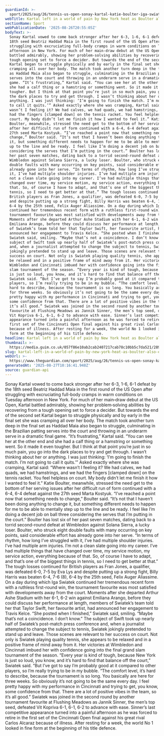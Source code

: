 ```yaml
---
guardianId: >-
  sport/2025/aug/26/tennis-us-open-sonay-kartal-katie-boulter-iga-swiatek-jannik-sinner
webTitle: Kartal left in a world of pain by New York heat as Boulter also exits US Open
sectionName: Sport
webPublicationDate: '2025-08-26T20:55:05Z'
bodyText: >-
  Sonay Kartal vowed to come back stronger after her 6-3, 1-6, 6-1 defeat by the
  18th seed Beatriz Haddad Maia in the first round of the US Open after
  struggling with excruciating full-body cramps in warm conditions on Tuesday
  afternoon in New York. For much of her main‑draw debut at the US Open, Kartal
  battled admirably, showing her problem‑solving abilities by recovering from a
  tough opening set to force a decider. But towards the end of the second set
  Kartal began to struggle physically and by early in the final set she was
  cramping all over her body. The match took another turn deep in the final set
  as Haddad Maia also began to struggle, culminating in the Brazilian patting
  serves into the court and throwing in an underarm serve in a dramatic final
  game. “It’s frustrating,” Kartal said. “You can see her at the other end and
  she had a calf thing or a hamstring or something went. So it made it even
  tougher. But I think at that point you’re just in so much pain, you go into
  the dark places to try and get through. I wasn’t thinking about her or
  anything. I was just thinking: ‘I’m going to finish the match. I’m not going
  to call it quits.’” Asked exactly where she was cramping, Kartal said: “Where
  wasn’t I feeling it? We had calves, we had quads, we had hamstrings, and we
  had the fingers [clamped down] on the tennis racket. You feel helpless on
  court. My body didn’t let me finish it how I wanted to feel it.” Katie
  Boulter, meanwhile, stressed the need get to the bottom of her serving issues
  after her difficult run of form continued with a 6-4, 6-4 defeat against the
  27th seed Marta Kostyuk. “I’ve reached a point now that something needs to
  change,” Boulter said. “It’s not that I haven’t been doing anything to change
  it, but something different needs to happen for me to be able to mentally step
  up to the line and be ready. I feel like I’m doing a decent job on ball three
  considering the serves that I’m putting in the court.” Boulter has lost six of
  her past seven matches, dating back to a torrid second-round defeat at
  Wimbledon against Solana Sierra, a lucky loser. Boulter, who struck eight
  double faults with many occurring on key points, said considerable effort has
  already gone into her serve. “In terms of rhythm, how long I’ve struggled with
  it, I’ve had multiple shoulder injuries. I’ve had multiple arm injuries. I’m
  not a clean slate going into my career. I’ve had multiple things that have
  changed over time, my service motion, my service action, everything because of
  that. So, of course I have to adapt, and that’s one of the biggest things in
  tennis, so I need to get better at that.” The tough losses continued for
  British players as Fran Jones, a qualifier, was defeated 6-0, 7-5 by Eva Lys
  and despite putting up a strong fight, Billy Harris was beaten 6-4, 7-6 (8),
  6-4 by the 25th seed, Felix Auger Aliassime. On a day during which Iga Swiatek
  continued her tremendous recent form with a ruthless first-round win, the
  tournament favourite was most satisfied with developments away from the court.
  Moments after she departed Arthur Ashe Stadium with her 6-1, 6-2 win against
  Emiliana Arango, before they could discuss her performance at length, members
  of Swiatek’s team told her that Taylor Swift, her favourite artist, had
  announced her engagement to Travis Kelce. “She posted when I finished,”
  Swiatek said, smiling. “Maybe that’s not a coincidence. I don’t know.” The
  subject of Swift took up nearly half of Swiatek’s post-match press conference
  and, when a journalist attempted to change the subject to tennis, Swiatek
  jokingly pretended to stand up and leave. Those scenes are relevant to her
  success on court. Not only is Swiatek playing quality tennis, she appears to
  be relaxed and in a positive frame of mind away from it. Her victories at
  Wimbledon and Cincinnati imbued her with confidence going into the final grand
  slam tournament of the season. “Every year is kind of tough, because New York
  is just so loud, you know, and it’s hard to find that balance off the court,”
  Swiatek said. “But I’ve got to say I’m probably good at it compared to other
  players, so I’m really trying to be in my bubble. “The comfort level, it’s
  hard to describe, because the tournament is so long. You basically are here
  for three weeks. So obviously it’s not going to be the same every day. I feel
  pretty happy with my performance in Cincinnati and trying to get, you know,
  some confidence from that. There are a lot of positive vibes in the team, so
  it’s all good.” Swiatek was joined in the second round by another tournament
  favourite at Flushing Meadows as Jannik Sinner, the men’s top seed, defeated
  Vit Kopriva 6-1, 6-1, 6-2 to advance with ease. Sinner’s last competitive
  appearance turned into a painful afternoon as he was forced to retire in the
  first set of the Cincinnati Open final against his great rival Carlos Alcaraz
  because of illness. After resting for a week, the world No 1 looked in fine
  form at the beginning of his title defence.
headline: Kartal left in a world of pain by New York heat as Boulter also exits US Open
thumbnail: >-
  https://media.guim.co.uk/057f86e10ab2cab2407217cab78c10bb5c7da521/289_0_4093_3275/500.jpg
slug: kartal-left-in-a-world-of-pain-by-new-york-heat-as-boulter-also-exits-us-open
webUrl: >-
  https://www.theguardian.com/sport/2025/aug/26/tennis-us-open-sonay-kartal-katie-boulter-iga-swiatek-jannik-sinner
generatedAt: '2025-08-27T10:16:41.948Z'
source: guardian-api
---
```

Sonay Kartal vowed to come back stronger after her 6-3, 1-6, 6-1 defeat by the 18th seed Beatriz Haddad Maia in the first round of the US Open after struggling with excruciating full-body cramps in warm conditions on Tuesday afternoon in New York. For much of her main‑draw debut at the US Open, Kartal battled admirably, showing her problem‑solving abilities by recovering from a tough opening set to force a decider. But towards the end of the second set Kartal began to struggle physically and by early in the final set she was cramping all over her body. The match took another turn deep in the final set as Haddad Maia also began to struggle, culminating in the Brazilian patting serves into the court and throwing in an underarm serve in a dramatic final game. “It’s frustrating,” Kartal said. “You can see her at the other end and she had a calf thing or a hamstring or something went. So it made it even tougher. But I think at that point you’re just in so much pain, you go into the dark places to try and get through. I wasn’t thinking about her or anything. I was just thinking: ‘I’m going to finish the match. I’m not going to call it quits.’” Asked exactly where she was cramping, Kartal said: “Where wasn’t I feeling it? We had calves, we had quads, we had hamstrings, and we had the fingers [clamped down] on the tennis racket. You feel helpless on court. My body didn’t let me finish it how I wanted to feel it.” Katie Boulter, meanwhile, stressed the need get to the bottom of her serving issues after her difficult run of form continued with a 6-4, 6-4 defeat against the 27th seed Marta Kostyuk. “I’ve reached a point now that something needs to change,” Boulter said. “It’s not that I haven’t been doing anything to change it, but something different needs to happen for me to be able to mentally step up to the line and be ready. I feel like I’m doing a decent job on ball three considering the serves that I’m putting in the court.” Boulter has lost six of her past seven matches, dating back to a torrid second-round defeat at Wimbledon against Solana Sierra, a lucky loser. Boulter, who struck eight double faults with many occurring on key points, said considerable effort has already gone into her serve. “In terms of rhythm, how long I’ve struggled with it, I’ve had multiple shoulder injuries. I’ve had multiple arm injuries. I’m not a clean slate going into my career. I’ve had multiple things that have changed over time, my service motion, my service action, everything because of that. So, of course I have to adapt, and that’s one of the biggest things in tennis, so I need to get better at that.” The tough losses continued for British players as Fran Jones, a qualifier, was defeated 6-0, 7-5 by Eva Lys and despite putting up a strong fight, Billy Harris was beaten 6-4, 7-6 (8), 6-4 by the 25th seed, Felix Auger Aliassime. On a day during which Iga Swiatek continued her tremendous recent form with a ruthless first-round win, the tournament favourite was most satisfied with developments away from the court. Moments after she departed Arthur Ashe Stadium with her 6-1, 6-2 win against Emiliana Arango, before they could discuss her performance at length, members of Swiatek’s team told her that Taylor Swift, her favourite artist, had announced her engagement to Travis Kelce. “She posted when I finished,” Swiatek said, smiling. “Maybe that’s not a coincidence. I don’t know.” The subject of Swift took up nearly half of Swiatek’s post-match press conference and, when a journalist attempted to change the subject to tennis, Swiatek jokingly pretended to stand up and leave. Those scenes are relevant to her success on court. Not only is Swiatek playing quality tennis, she appears to be relaxed and in a positive frame of mind away from it. Her victories at Wimbledon and Cincinnati imbued her with confidence going into the final grand slam tournament of the season. “Every year is kind of tough, because New York is just so loud, you know, and it’s hard to find that balance off the court,” Swiatek said. “But I’ve got to say I’m probably good at it compared to other players, so I’m really trying to be in my bubble. “The comfort level, it’s hard to describe, because the tournament is so long. You basically are here for three weeks. So obviously it’s not going to be the same every day. I feel pretty happy with my performance in Cincinnati and trying to get, you know, some confidence from that. There are a lot of positive vibes in the team, so it’s all good.” Swiatek was joined in the second round by another tournament favourite at Flushing Meadows as Jannik Sinner, the men’s top seed, defeated Vit Kopriva 6-1, 6-1, 6-2 to advance with ease. Sinner’s last competitive appearance turned into a painful afternoon as he was forced to retire in the first set of the Cincinnati Open final against his great rival Carlos Alcaraz because of illness. After resting for a week, the world No 1 looked in fine form at the beginning of his title defence.

